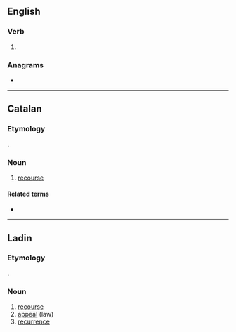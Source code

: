 ==English==

===Verb===
{{head|en|verb form}}

# {{en-third-person singular of|recur}}

===Anagrams===
* {{l|en|curers}}

----

==Catalan==

===Etymology===
{{bor|ca|la|recursus}}.

===Noun===
{{ca-noun|m}}

# [[recourse]]

====Related terms====
* {{l|ca|recórrer}}

----

==Ladin==

===Etymology===
{{bor|lld|la|recursus}}.

===Noun===
{{lld-noun|m|recursc}}

# [[recourse]]
# [[appeal]] (law)
# [[recurrence]]